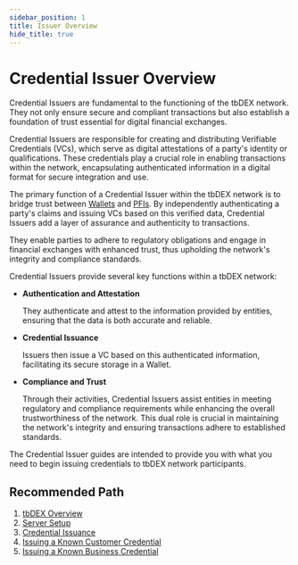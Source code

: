 ```yaml
---
sidebar_position: 1
title: Issuer Overview
hide_title: true
---
```



# Credential Issuer Overview

Credential Issuers are fundamental to the functioning of the tbDEX network.
They not only ensure secure and compliant transactions but also establish a foundation of trust essential for digital financial exchanges.

Credential Issuers are responsible for creating and distributing <Web5Url to="/verifiable-credentials/what-are-vcs">Verifiable Credentials (VCs)</Web5Url>, which serve as digital attestations of a party's identity or qualifications.
These credentials play a crucial role in enabling transactions within the network, encapsulating authenticated information in a digital format for secure integration and use.

The primary function of a Credential Issuer within the tbDEX network is to bridge trust between [Wallets](/wallet/overview) and [PFIs](/pfi/overview).
By independently authenticating a party's claims and issuing VCs based on this verified data, Credential Issuers add a layer of assurance and authenticity to transactions.

They enable parties to adhere to regulatory obligations and engage in financial exchanges with enhanced trust, thus upholding the network's integrity and compliance standards.

Credential Issuers provide several key functions within a tbDEX network:

- **Authentication and Attestation**

  They authenticate and attest to the information provided by entities, ensuring that the data is both accurate and reliable.

- **Credential Issuance**

  Issuers then issue a VC based on this authenticated information, facilitating its secure storage in a Wallet.

- **Compliance and Trust**

  Through their activities, Credential Issuers assist entities in meeting regulatory and compliance requirements while enhancing the overall trustworthiness of the network. This dual role is crucial in maintaining the network's integrity and ensuring transactions adhere to established standards.

The Credential Issuer guides are intended to provide you with what you need to begin issuing credentials to tbDEX network participants.

## Recommended Path

1. [tbDEX Overview](/)
2. [Server Setup](/issuer/vc-serverSetup)
3. [Credential Issuance](/issuer/vc-issuance)
4. [Issuing a Known Customer Credential](/issuer/kcc/kcc-issuer)
5. [Issuing a Known Business Credential](/issuer/kbc/kbc-issuer)
